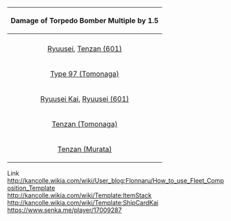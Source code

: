 {| class="mw-collapsible mw-collapsed wikitable"
! colspan="20"|Damage of Torpedo Bomber Multiple by 1.5
|-
! rowspan="2"|{{TorpBomb icon}}
! rowspan="2"|{{Torpedo}}
! colspan="18"|{{Aircraft}}
|-
| style="text-align:center;" |18
| style="text-align:center;" |20
| rowspan="6" style="background-color:gray;"|
| style="text-align:center;" |21
| style="text-align:center;" |22
| style="text-align:center;" |24
| rowspan="6" style="background-color:gray;"|
| style="text-align:center;" |26
| style="text-align:center;" |27
| style="text-align:center;" |28
| rowspan="6" style="background-color:gray;"|
| style="text-align:center;" |30
| style="text-align:center;" |32
| style="text-align:center;" |34
| rowspan="6" style="background-color:gray;"|
| style="text-align:center;" |35
| style="text-align:center;" |36
| style="text-align:center;" |46
|-
| style="text-align:center;" |[[Ryuusei]], [[Tenzan (601 Air Group)|Tenzan (601)]]
| style="text-align:center;" |10
| style="text-align:center;" |101
| style="text-align:center;" |104
| style="text-align:center;" |106
| style="text-align:center;" |107
| style="text-align:center;" |110
| style="text-align:center;" |113
| style="text-align:center;" |115
| style="text-align:center;" |116
| style="text-align:center;" |119
| style="text-align:center;" |122
| style="text-align:center;" |124
| style="text-align:center;" |126
| style="text-align:center;" |127
| style="text-align:center;" |139
|-
| style="text-align:center;" |[[Type 97 Torpedo Bomber (Tomonaga Squadron)|Type 97 (Tomonaga)]]
| style="text-align:center;" |11
| style="text-align:center;" |107
| style="text-align:center;" |111
| style="text-align:center;" |113
| style="text-align:center;" |114
| style="text-align:center;" |118
| style="text-align:center;" |121
| style="text-align:center;" |123
| style="text-align:center;" |124
| style="text-align:center;" |127
| style="text-align:center;" |130
| style="text-align:center;" |133
| style="text-align:center;" |135
| style="text-align:center;" |136
| style="text-align:center;" |149
|-
| style="text-align:center;" |[[Ryuusei Kai]], [[Ryuusei (601 Air Group)|Ryuusei (601)]]
| style="text-align:center;" |13
| style="text-align:center;" |120
| style="text-align:center;" |124
| style="text-align:center;" |126
| style="text-align:center;" |128
| style="text-align:center;" |133
| style="text-align:center;" |136
| style="text-align:center;" |138
| style="text-align:center;" |140
| style="text-align:center;" |144
| style="text-align:center;" |147
| style="text-align:center;" |'''<span style="color:red">151</span>'''
| style="text-align:center;" |'''<span style="color:red">152</span>'''
| style="text-align:center;" |'''<span style="color:red">154</span>'''
| style="text-align:center;" |'''<span style="color:red">169</span>'''
|-
| style="text-align:center;" |[[Tenzan Model 12 (Tomonaga Squadron)|Tenzan (Tomonaga)]]
| style="text-align:center;" |14
| style="text-align:center;" |126
| style="text-align:center;" |131
| style="text-align:center;" |133
| style="text-align:center;" |135
| style="text-align:center;" |140
| style="text-align:center;" |144
| style="text-align:center;" |146
| style="text-align:center;" |148
| style="text-align:center;" |'''<span style="color:red">152</span>'''
| style="text-align:center;" |'''<span style="color:red">156</span>'''
| style="text-align:center;" |'''<span style="color:red">159</span>'''
| style="text-align:center;" |'''<span style="color:red">161</span>'''
| style="text-align:center;" |'''<span style="color:red">163</span>'''
| style="text-align:center;" |'''<span style="color:red">179</span>'''
|-
| style="text-align:center;" |[[Tenzan Model 12 (Murata Squadron)|Tenzan (Murata)]]
| style="text-align:center;" |15
| style="text-align:center;" |132
| style="text-align:center;" |138
| style="text-align:center;" |140
| style="text-align:center;" |143
| style="text-align:center;" |147
| style="text-align:center;" |'''<span style="color:red">152</span>'''
| style="text-align:center;" |'''<span style="color:red">154</span>'''
| style="text-align:center;" |'''<span style="color:red">156</span>'''
| style="text-align:center;" |'''<span style="color:red">160</span>'''
| style="text-align:center;" |'''<span style="color:red">164</span>'''
| style="text-align:center;" |'''<span style="color:red">168</span>'''
| style="text-align:center;" |'''<span style="color:red">170</span>'''
| style="text-align:center;" |'''<span style="color:red">172</span>'''
| style="text-align:center;" |'''<span style="color:red">190</span>'''
|}

Link
<br />http://kancolle.wikia.com/wiki/User_blog:Flonnaru/How_to_use_Fleet_Composition_Template
<br />http://kancolle.wikia.com/wiki/Template:ItemStack
<br />http://kancolle.wikia.com/wiki/Template:ShipCardKai
<br />https://www.senka.me/player/17009287